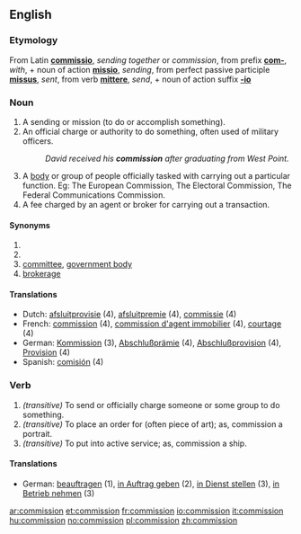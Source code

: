 ==English==

===Etymology===
From Latin '''[[commissio]]''', ''sending together'' or ''commission'', from prefix '''[[com-]]''', ''with'', + noun of action '''[[missio]]''', ''sending'', from perfect passive participle '''[[missus]]''', ''sent'', from verb '''[[mittere]]''', ''send'', + noun of action suffix '''[[-io]]'''

===Noun===
{{en-noun-reg}}

# A sending or mission (to do or accomplish something).
# An official charge or authority to do something, often used of military officers.
#:''David received his '''commission''' after graduating from West Point.''
# A [[body]] or group of people officially tasked with carrying out a particular function.  Eg: The European Commission, The Electoral Commission, The Federal Communications Commission.
# A fee charged by an agent or broker for carrying out a transaction.

====Synonyms====
#<br>
#<br>
#[[committee]], [[government body]]
#[[brokerage]]

====Translations====
{{rfc-trans}}
*Dutch: [[afsluitprovisie]] {{f}} (4), [[afsluitpremie]] {{f}} (4), [[commissie]] {{f}} (4)
*French: [[commission#French|commission]] {{f}} (4), [[commission d'agent immobilier]] {{f}} (4), [[courtage]] {{m}} (4)
*German: [[Kommission]] {{f}} (3), [[Abschlußprämie]] {{f}} (4), [[Abschlußprovision]] {{f}} (4), [[Provision]] {{f}} (4)
*Spanish: [[comisión]] {{f}} (4)

===Verb===
{{en-infl-reg-consonant|commission||}}

# ''(transitive)'' To send or officially charge someone or some group to do something.
# ''(transitive)'' To place an order for (often piece of art); as, commission a portrait.
# ''(transitive)'' To put into active service; as, commission a ship.

====Translations====
{{rfc-trans}}
*German: [[beauftragen]] (1), [[in Auftrag geben]] (2), [[in Dienst stellen]] (3), [[in Betrieb nehmen]] (3)

[[ar:commission]]
[[et:commission]]
[[fr:commission]]
[[io:commission]]
[[it:commission]]
[[hu:commission]]
[[no:commission]]
[[pl:commission]]
[[zh:commission]]